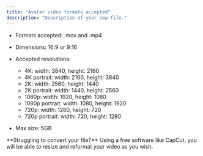 ```yaml
---
title: "Avatar video formats accepted"
description: "Description of your new file."
---
```


- Formats accepted: .mov and .mp4

- Dimensions: 16:9 or 9:16

- Accepted resolutions:

  - 4K: width: 3840, height: 2160
  - 4K portrait: width: 2160, height: 3840
  - 2K: width: 2560, height: 1440
  - 2K portrait: width: 1440, height: 2560
  - 1080p: width: 1920, height: 1080
  - 1080p portrait: width: 1080, height: 1920
  - 720p: width: 1280, height: 720
  - 720p portrait: width: 720, height: 1280

- Max size: 5GB

<Info>
  **Struggling to convert your file?**&#x20; Using a free software like CapCut,
  you will be able to resize and reformat your video as you wish.&#x20;
</Info>
